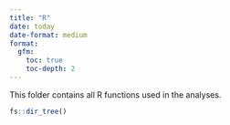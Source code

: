 ```yaml
---
title: "R"
date: today
date-format: medium
format: 
  gfm:
    toc: true
    toc-depth: 2
---
```


This folder contains all R functions used in the analyses.

```r
fs::dir_tree()
```

